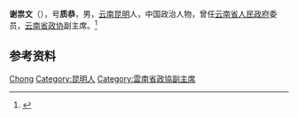 '''谢祟文'''（{{bd|1903年||1989年}}），号'''质恭'''，男，[[云南|云南]][[昆明|昆明]]人，中国政治人物，曾任[[云南省人民政府|云南省人民政府]]委员，[[云南省政协|云南省政协]]副主席。<ref>{{Cite book|title=中华人民共和国职官志|author=何虎生, 李耀东, 向常福主编|publisher=中国社会出版社|year=2003|isbn=9787800883934|location=北京|pages=}}</ref>

== 参考资料 ==
{{reflist}}

{{中国人物小作品}}

{{Authority control}}
{{DEFAULTSORT:Xie谢}}
[[Category:谢姓|Chong]]
[[Category:昆明人|Category:昆明人]]
[[Category:雲南省政協副主席|Category:雲南省政協副主席]]